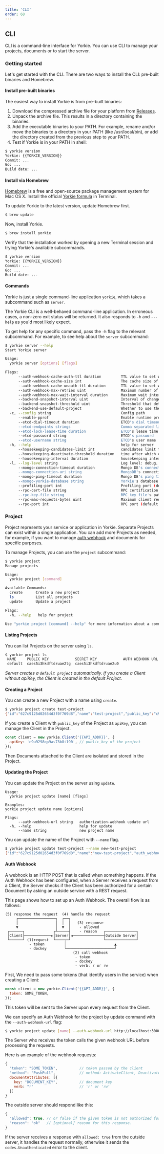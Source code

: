 ```yaml
---
title: 'CLI'
order: 60
---
```


## CLI

CLI is a command-line interface for Yorkie. You can use CLI to manage your projects, documents or to start the server.

### Getting started

Let's get started with the CLI. There are two ways to install the CLI: pre-built binaries and Homebrew.

#### Install pre-built binaries

The easiest way to install Yorkie is from pre-built binaries:

1. Download the compressed archive file for your platform from [Releases](https://github.com/yorkie-team/yorkie/releases).
2. Unpack the archive file. This results in a directory containing the binaries.
3. Add the executable binaries to your PATH. For example, rename and/or move the binaries to a directory in your PATH (like /usr/local/bin), or add the directory created from the previous step to your PATH.
4. Test if Yorkie is in your PATH in shell:

```bash
$ yorkie version
Yorkie: {{YORKIE_VERSION}}
Commit: ...
Go: ...
Build date: ...
```

#### Install via Homebrew

[Homebrew](https://brew.sh/) is a free and open-source package management system for Mac OS X. Install the official [Yorkie formula](https://formulae.brew.sh/formula/yorkie) in Terminal.

To update Yorkie to the latest version, update Homebrew first.

```bash
$ brew update
```

Now, install Yorkie.

```bash
$ brew install yorkie
```

Verify that the installation worked by opening a new Terminal session and trying Yorkie's available subcommands.

```bash
$ yorkie version
Yorkie: {{YORKIE_VERSION}}
Commit: ...
Go: ...
Build date: ...
```

#### Commands

Yorkie is just a single command-line application `yorkie`, which takes a subcommand such as `server`.

The Yorkie CLI is a well-behaved command-line application. In erroneous cases, a non-zero exit status will be returned. It also responds to `-h` and `---help` as you'd most likely expect.

To get help for any specific command, pass the `-h` flag to the relevant subcommand. For example, to see help about the `server` subcommand:

```bash
$ yorkie server --help
Start Yorkie server

Usage:
  yorkie server [options] [flags]

Flags:
      --auth-webhook-cache-auth-ttl duration         TTL value to set when caching authorized webhook response. (default 10s)
      --auth-webhook-cache-size int                  The cache size of the authorization webhook. (default 5000)
      --auth-webhook-cache-unauth-ttl duration       TTL value to set when caching unauthorized webhook response. (default 10s)
      --auth-webhook-max-retries uint                Maximum number of retries for an authorization webhook. (default 10)
      --auth-webhook-max-wait-interval duration      Maximum wait interval for authorization webhook. (default 3s)
      --backend-snapshot-interval uint               Interval of changes to create a snapshot. (default 1000)
      --backend-snapshot-threshold uint              Threshold that determines if changes should be sent with snapshot when the number of changes is greater than this value. (default 500)
      --backend-use-default-project                  Whether to use the default project. Even if public key is not provided from the client, the default project will be used for the request. (default true)
  -c, --config string                                Config path
      --enable-pprof                                 Enable runtime profiling data via HTTP server.
      --etcd-dial-timeout duration                   ETCD's dial timeout (default 5s)
      --etcd-endpoints strings                       Comma separated list of etcd endpoints
      --etcd-lock-lease-time duration                ETCD's lease time for lock (default 30s)
      --etcd-password string                         ETCD's password
      --etcd-username string                         ETCD's user name
  -h, --help                                         help for server
      --housekeeping-candidates-limit int            candidates limit for a single housekeeping run (default 500)
      --housekeeping-deactivate-threshold duration   time after which clients are considered deactivate (default 168h0m0s)
      --housekeeping-interval duration               housekeeping interval between housekeeping runs (default 1m0s)
  -l, --log-level string                             Log level: debug, info, warn, error, panic, fatal (default "info")
      --mongo-connection-timeout duration            Mongo DB's connection timeout (default 5s)
      --mongo-connection-uri string                  MongoDB's connection URI
      --mongo-ping-timeout duration                  Mongo DB's ping timeout (default 5s)
      --mongo-yorkie-database string                 Yorkie's database name in MongoDB (default "yorkie-meta")
      --profiling-port int                           Profiling port (default 11102)
      --rpc-cert-file string                         RPC certification file's path
      --rpc-key-file string                          RPC key file's path
      --rpc-max-requests-bytes uint                  Maximum client request size in bytes the server will accept. (default 4194304)
      --rpc-port int                                 RPC port (default 11101)
```

### Project

Project represents your service or application in Yorkie. Separate Projects can exist within a single application. You can add more Projects as needed, for example, if you want to manage [auth webhook](/docs/project#auth-webhook) and documents for specific purposes.

To manage Projects, you can use the `project` subcommand:

```bash
$ yorkie project
Manage projects

Usage:
  yorkie project [command]

Available Commands:
  create      Create a new project
  ls          List all projects
  update      Update a project

Flags:
  -h, --help   help for project

Use "yorkie project [command] --help" for more information about a command.
```

#### Listing Projects

You can list Projects on the server using `ls`.

```bash
$ yorkie project ls
 NAME     PUBLIC KEY            SECRET KEY            AUTH WEBHOOK URL  AUTH WEBHOOK METHODS  CREATED AT
 default  caes5i3hkdftdruae2tg  caes5i3hkdftdruae2u0                    []                    2 minutes
```

_Server creates a `default project` automatically. If you create a Client without apiKey, the Client is created in the default Project._

#### Creating a Project

You can create a new Project with a name using `create`.

```bash
$ yorkie project create test-project
{"id":"627c9125d02654d3f0f769d8","name":"test-project","public_key":"c9u9298qp9as73b8i190","secret_key":"c9u9298qp9as73b8i19g","auth_webhook_url":"","auth_webhook_methods":null,"created_at":"2022-05-12T04:46:29.781052056Z"}
```

If you create a Client with `public_key` of the Project as `apiKey`, you can manage the Client in the Project.

```javascript
const client = new yorkie.Client('{{API_ADDR}}', {
  apiKey: 'c9u9298qp9as73b8i190', // public_key of the project
});
```

Then Documents attached to the Client are isolated and stored in the Project.

#### Updating the Project

You can update the Project on the server using `update`.

```
Usage:
  yorkie project update [name] [flags]

Examples:
yorkie project update name [options]

Flags:
      --auth-webhook-url string   authorization-webhook update url
  -h, --help                      help for update
      --name string               new project name
```

You can update the name of the Project with `--name` flag.

```bash
$ yorkie project update test-project --name new-test-project
{"id":"627c9125d02654d3f0f769d8","name":"new-test-project","auth_webhook_url":"http://localhost:3000/webhook","auth_webhook_methods":["AttachDocument","WatchDocuments"],"public_key":"cblt65lcefodjh0aeakg","secret_key":"cblt65lcefodjh0aeal0","created_at":"2022-05-12T04:46:29.781052056Z","updated_at":"2022-08-11T14:58:22.11Z"}
```

#### Auth Webhook

A webhook is an HTTP POST that is called when something happens. If the Auth Webhook has been configured, when a Server receives a request from a Client, the Server checks if the Client has been authorized for a certain Document by asking an outside service with a REST request.

This page shows how to set up an Auth Webhook. The overall flow is as follows:

```
(5) response the request  (4) handle the request
     ┌─────────────────┐  ┌──┐
     │                 │  │  │   (3) response
     ▼                 │  ▼  │    - allowed
 ┌──────┐             ┌┴─────┤    - reason   ┌──────────────┐
 │Client├────────────►│Server│◄──────────────┤Outside Server│
 └──────┘ (1)request  └────┬─┘               └──────────────┘
           - token         │                      ▲
           - dockey        └──────────────────────┘
                               (2) call webhook
                                - token
                                - dockey
                                - verb: r or rw
```

First, We need to pass some tokens (that identify users in the service) when creating a Client:

```javascript
const client = new yorkie.Client('{{API_ADDR}}', {
  token: SOME_TOKEN,
});
```

This token will be sent to the Server upon every request from the Client.

We can specify an Auth Webhook for the project by update command with the `--auth-webhook-url` flag:

```bash
$ yorkie project update [name] --auth-webhook-url http://localhost:3000/auth-hook
```

The Server who receives the token calls the given webhook URL before processing the requests.

Here is an example of the webhook requests:

```javascript
{
  "token": "SOME_TOKEN",          // token passed by the client
  "method": "PushPull",           // method: ActivateClient, DeactivateClient, AttachDocument, DetachDocument, WatchDocuments
  documentAttributes: [{
    key: "DOCUMENT_KEY",          // document key
    verb: "r"                     // 'r' or 'rw'
  }]
}
```

The outside server should respond like this:

```javascript
{
  "allowed": true, // or false if the given token is not authorized for this document.
  "reason": "ok"   // [optional] reason for this response.
}
```

If the server receives a response with `allowed: true` from the outside server, it handles the request normally, otherwise it sends the `codes.Unauthenticated` error to the client.
